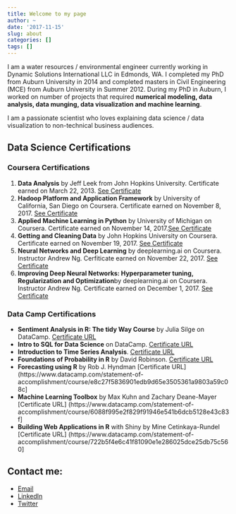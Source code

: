 ```yaml
---
title: Welcome to my page
author: ~
date: '2017-11-15'
slug: about
categories: []
tags: []
---
```


I am a water resources / environmental engineer currently working in Dynamic Solutions International LLC in Edmonds, WA. I completed my PhD from Auburn University in 2014 and completed masters in Civil Engineering (MCE) from Auburn University in Summer 2012. During my PhD in Auburn, I worked on number of projects that required **numerical modeling, data analysis, data munging, data visualization and machine learning**. 

I am a passionate scientist who loves explaining data science / data visualization to non-technical business audiences.

## Data Science Certifications

### Coursera Certifications

1. **Data Analysis** by Jeff Leek from John Hopkins University. Certificate earned on March 22, 2013. [See Certificate](/coursera_data-analysis_2013.pdf)
2. **Hadoop Platform and Application Framework** by University of California, San Diego on Coursera. Certificate earned on November 8, 2017. [See Certificate](https://www.coursera.org/account/accomplishments/certificate/ZCGQY78573EE)
3. **Applied Machine Learning in Python** by University of Michigan on Coursera. Certificate earned on November 14, 2017.[See Certificate](https://www.coursera.org/account/accomplishments/certificate/HZCZSCN935H9)
4. **Getting and Cleaning Data** by John Hopkins University on Coursera. Certificate earned on November 19, 2017. [See Certificate](https://www.coursera.org/account/accomplishments/certificate/N7XKL4FNPM49)
5. **Neural Networks and Deep Learning** by deeplearning.ai on Coursera. Instructor Andrew Ng. Cerfiticate earned on November 22, 2017. [See Certificate](https://www.coursera.org/account/accomplishments/certificate/KWHYWNZM4ZP6)
6. **Improving Deep Neural Networks: Hyperparameter tuning, Regularization and Optimization**by deeplearning.ai on Coursera. Instructor 
Andrew Ng. Certificate earned on December 1, 2017. [See Certificate](https://www.coursera.org/account/accomplishments/certificate/PGV68NUS9CW7)

### Data Camp Certifications
* **Sentiment Analysis in R: The tidy Way Course** by Julia Silge on DataCamp. [Certificate URL](https://www.datacamp.com/statement-of-accomplishment/course/2cd9bf4f0f0fd6eff63127e196610a14610b8b61)
* **Intro to SQL for Data Science** on DataCamp. [Certificate URL](https://www.datacamp.com/statement-of-accomplishment/course/f195cb2bdcc5b078ad8b7a50d86c06f0f34b2339)
* **Introduction to Time Series Analysis**. [Certificate URL](https://www.datacamp.com/statement-of-accomplishment/course/8077bbacc7dc790d8f02e0c4c53c72f52cd4d769)
* **Foundations of Probability in R** by David Robinson. [Certificate URL](https://www.datacamp.com/statement-of-accomplishment/course/106d347a2e29176bed79409ace9a094d6550545a)
* **Forecasting using R** by Rob J. Hyndman [Certificate URL] (https://www.datacamp.com/statement-of-accomplishment/course/e8c27f5836901edb9d65e3505361a9803a59c08c]
* **Machine Learning Toolbox** by Max Kuhn and Zachary Deane-Mayer [Certificate URL] (https://www.datacamp.com/statement-of-accomplishment/course/6088f995e2f829f91946e541b6dcb5128e43c83f]
* **Building Web Applications in R** with Shiny by Mine Cetinkaya-Rundel [Certificate URL] (https://www.datacamp.com/statement-of-accomplishment/course/722b5f4e6c41f81090e1e286025dce25db75c560]

## Contact me: 

* [Email](mailto::janesh.devkota@gmail.com)
* [LinkedIn](https://www.linkedin.com/in/janesh-devkota-b3b60644/)
* [Twitter](https://www.twitter.com/janeshdev)